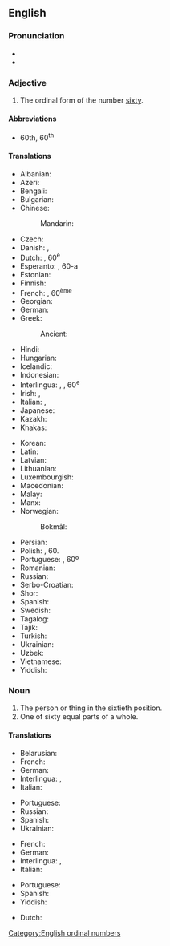 ==English==

===Pronunciation===
* {{IPA|/ˈsɪksti.əθ/|lang=en}}
* {{hyphenation|six|ti|eth|lang=en}}
{{rfap|en}}

===Adjective===
{{en-adj|-}}

# The ordinal form of the number [[sixty]].

====Abbreviations====
* 60th, 60<sup>th</sup>

====Translations====
{{trans-top|the ordinal form of the number sixty}}
* Albanian: {{t+|sq|gjashtëdhjetë}}
* Azeri: {{t|az|altmışıncı}}
* Bengali: {{t+|bn|ষষ্টিতম|tr=ṣaṣṭitama|sc=Beng}}
* Bulgarian: {{t|bg|шейсетият}}
* Chinese:
*: Mandarin: {{t+|cmn|第六十|tr=dì liùshí|sc=Hani}}
* Czech: {{t+|cs|šedesátý}}
* Danish: {{t|da|tressende}}, {{t|da|tresindstyvende}}
* Dutch: {{t+|nl|zestigste}}, 60<sup>e</sup>
* Esperanto: {{t|eo|sesdeka}}, 60-a
* Estonian: {{t|et|kuuekümnes}}
* Finnish: {{t|fi|kuudeskymmenes}}
* French: {{t+|fr|soixantième}}, 60<sup>ème</sup>
* Georgian: {{t|ka|მესამოცე}}
* German: {{t+|de|sechzigste}}
* Greek: {{t+|el|εξηκοστός}}
*: Ancient: {{t|grc|ἑξηκοστός}}
* Hindi: {{t|hi|साठवाँ|tr=sāṭhavām̐|sc=Deva}}
* Hungarian: {{t+|hu|hatvanadik}}
* Icelandic: {{t|is|sextugasta}}
* Indonesian: {{t|id|keenampuluh}}
* Interlingua: {{t|ia|sexantesime}}, {{t|ia|sexagesime}}, 60<sup>e</sup>
* Irish: {{t|ga|seascadú}}, {{t|ga|60ú}}
* Italian: {{t|it|sessantesimo}}, {{t|it|60º}}
* Japanese: {{t|ja|第六十|tr=dai roku jū|sc=Jpan}}
* Kazakh: {{t|kk|алпыншы|sc=Cyrl}}
* Khakas: {{t|kjh|алтонынӌы|sc=Cyrl}}
{{trans-mid}}
* Korean: {{t+|ko|예순째|sc=Hang}}
* Latin: {{t|la|sexagesimus}}
* Latvian: {{t|lv|sešdesmitais}}
* Lithuanian: {{t+|lt|šešiasdešimtas}}
* Luxembourgish: {{t|lb|siechzegst}}
* Macedonian: {{t|mk|шеесетти|sc=Cyrl}}
* Malay: {{t|ms|keenam puluh}}
* Manx: {{t|gv|tree feedoo}}
* Norwegian:
*: Bokmål: {{t|nb|sekstiende}}
* Persian: {{t+|fa|شصتم|sc=fa-Arab}}
* Polish: {{t+|pl|sześćdziesiąty}}, 60.
* Portuguese: {{t+|pt|sexagésimo}}, 60º
* Romanian: {{t+|ro|șaizecilea}}
* Russian: {{t+|ru|шестидесятый}}
* Serbo-Croatian: {{t|sh|šezdeseti}}
* Shor: {{t|cjs|алтонынчы}}
* Spanish: {{t+|es|sexagésimo}}
* Swedish: {{t+|sv|sextionde}}
* Tagalog: {{t|tl|pang-animnapu}}
* Tajik: {{t|tg|шастуми|sc=Cyrl}}
* Turkish: {{t+|tr|altmışıncı}}
* Ukrainian: {{t+|uk|шістдеся́тий|sc=Cyrl}}
* Uzbek: {{t+|uz|oltmishinchi}}
* Vietnamese: {{t|vi|thứ sáu mươi}}
* Yiddish: {{t|yi|זעכציקסט}}
{{trans-bottom}}

===Noun===
{{en-noun|~}}

# The person or thing in the sixtieth position.
# One of sixty equal parts of a whole.

====Translations====
{{trans-top|person or thing in the sixtieth position}}
* Belarusian: {{t|be|шасцідзесяты|sc=Cyrl}}
* French: {{t+|fr|soixantième|m|f}}
* German: {{t+|de|sechzigste}}
* Interlingua: {{t|ia|sexantesimo|m}}, {{t|ia|sexagesimo|m}}
* Italian: {{t|it|sessantesimo|m}}
{{trans-mid}}
* Portuguese: {{t+|pt|sexagésimo|m}}
* Russian: {{t+|ru|шестидесятый|sc=Cyrl}}
* Spanish: {{t+|es|sexagésimo}}
* Ukrainian: {{t+|uk|шістдесятий|sc=Cyrl}}
{{trans-bottom}}

{{trans-top|one of sixty equal parts of a whole}}
* French: {{t+|fr|soixantième|m}}
* German: {{t+|de|sechzigste}}
* Interlingua: {{t|ia|sexantesimo|m}}, {{t|ia|sexagesimo|m}}
* Italian: {{t|it|sessantesimo|m}}
{{trans-mid}}
* Portuguese: {{t|pt|sessenta avos|m}}
* Spanish: {{t|es|sesentavo}}
* Yiddish: {{t|yi|זעכציקסטל|n}}
{{trans-bottom}}

{{checktrans-top}}
* Dutch: {{t+check|nl|zestigste}}
{{trans-mid}}
{{trans-bottom}}

[[Category:English ordinal numbers]]